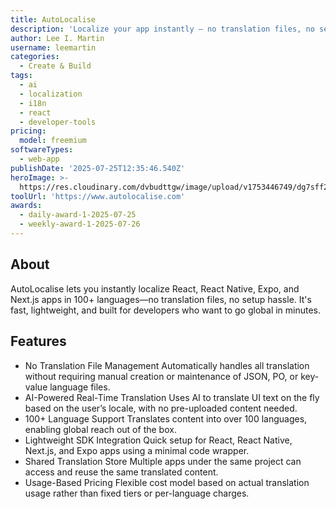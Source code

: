 ---
title: AutoLocalise
description: 'Localize your app instantly — no translation files, no setup hassle.'
author: Lee I. Martin
username: leemartin
categories:
  - Create & Build
tags:
  - ai
  - localization
  - i18n
  - react
  - developer-tools
pricing:
  model: freemium
softwareTypes:
  - web-app
publishDate: '2025-07-25T12:35:46.540Z'
heroImage: >-
  https://res.cloudinary.com/dvbudttgw/image/upload/v1753446749/dg7sff2g2kg3u43pdxlo.png
toolUrl: 'https://www.autolocalise.com'
awards:
  - daily-award-1-2025-07-25
  - weekly-award-1-2025-07-26
---
## About
AutoLocalise lets you instantly localize React, React Native, Expo, and Next.js apps in 100+ languages—no translation files, no setup hassle. It's fast, lightweight, and built for developers who want to go global in minutes.

## Features
- No Translation File Management
Automatically handles all translation without requiring manual creation or maintenance of JSON, PO, or key-value language files.
- AI-Powered Real-Time Translation
Uses AI to translate UI text on the fly based on the user’s locale, with no pre-uploaded content needed.
- 100+ Language Support
Translates content into over 100 languages, enabling global reach out of the box.
- Lightweight SDK Integration
Quick setup for React, React Native, Next.js, and Expo apps using a minimal code wrapper.
- Shared Translation Store
Multiple apps under the same project can access and reuse the same translated content.
- Usage-Based Pricing
Flexible cost model based on actual translation usage rather than fixed tiers or per-language charges.
